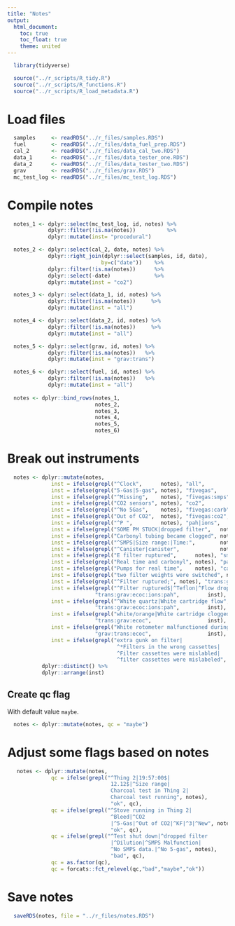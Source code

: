 ```yaml
---
title: "Notes"
output:
  html_document:
    toc: true
    toc_float: true
    theme: united
---
```


```r
  library(tidyverse)
```

```r
  source("../r_scripts/R_tidy.R")
  source("../r_scripts/R_functions.R")
  source("../r_scripts/R_load_metadata.R")
```

# Load files

```r
  samples     <- readRDS("../r_files/samples.RDS")
  fuel        <- readRDS("../r_files/data_fuel_prep.RDS")
  cal_2       <- readRDS("../r_files/data_cal_two.RDS")
  data_1      <- readRDS("../r_files/data_tester_one.RDS")
  data_2      <- readRDS("../r_files/data_tester_two.RDS")
  grav        <- readRDS("../r_files/grav.RDS")
  mc_test_log <- readRDS("../r_files/mc_test_log.RDS")
```

# Compile notes

```r

  notes_1 <- dplyr::select(mc_test_log, id, notes) %>%
             dplyr::filter(!is.na(notes))          %>%
             dplyr::mutate(inst= "procedural")

  notes_2 <- dplyr::select(cal_2, date, notes) %>%
             dplyr::right_join(dplyr::select(samples, id, date),
                              by=c("date"))    %>%
             dplyr::filter(!is.na(notes))      %>%
             dplyr::select(-date)              %>%
             dplyr::mutate(inst = "co2")

  notes_3 <- dplyr::select(data_1, id, notes) %>%
             dplyr::filter(!is.na(notes))     %>%
             dplyr::mutate(inst = "all")

  notes_4 <- dplyr::select(data_2, id, notes) %>%
             dplyr::filter(!is.na(notes))     %>%
             dplyr::mutate(inst = "all")

  notes_5 <- dplyr::select(grav, id, notes) %>%
             dplyr::filter(!is.na(notes))   %>%
             dplyr::mutate(inst = "grav:trans")

  notes_6 <- dplyr::select(fuel, id, notes) %>%
             dplyr::filter(!is.na(notes))   %>%
             dplyr::mutate(inst = "all")
 
  notes <- dplyr::bind_rows(notes_1,
                            notes_2,
                            notes_3,
                            notes_4,
                            notes_5,
                            notes_6) 
```

# Break out instruments

```r
  notes <- dplyr::mutate(notes, 
              inst = ifelse(grepl("^Clock",      notes), "all",          inst),
              inst = ifelse(grepl("5-Gas|5-gas", notes), "fivegas",      inst),
              inst = ifelse(grepl("^Missing",    notes), "fivegas:smps", inst),
              inst = ifelse(grepl("CO2 sensors", notes), "co2",          inst),
              inst = ifelse(grepl("^No 5Gas",    notes), "fivegas:carb", inst),
              inst = ifelse(grepl("Out of CO2",  notes), "fivegas:co2",  inst),
              inst = ifelse(grepl("^P ",         notes), "pah|ions",     inst),
              inst = ifelse(grepl("SOME PM STUCK|dropped filter",   notes), "grav", inst),
              inst = ifelse(grepl("Carbonyl tubing became clogged", notes), "carb", inst),
              inst = ifelse(grepl("^SMPS|Size range:|Time:",        notes), "smps", inst),
              inst = ifelse(grepl("^Canister|canister",             notes), "voc",  inst),
              inst = ifelse(grepl("E filter ruptured",      notes), "smps:ecoc",         inst),
              inst = ifelse(grepl("Real time and carbonyl", notes), "pax:smps:co2:carb", inst),
              inst = ifelse(grepl("Pumps for real time",    notes), "carb:smps:pax:co2", inst),
              inst = ifelse(grepl("two filter weights were switched", notes), "grav:trans", inst),
              inst = ifelse(grepl("^Filter ruptured;", notes), "trans:grav:ecoc:ions:pah:fivegas", inst),
              inst = ifelse(grepl("^Filter ruptured$|^Teflon|^Flow dropped",   notes),
                            "trans:grav:ecoc:ions:pah",         inst),
              inst = ifelse(grepl("^White quartz|White cartridge flow",        notes),
                            "trans:grav:ecoc:ions:pah",         inst),
              inst = ifelse(grepl("white/orange|White cartridge clogged",      notes),
                            "trans:grav:ecoc",                  inst),
              inst = ifelse(grepl("White rotometer malfunctioned during test", notes),
                            "grav:trans:ecoc",                  inst),
              inst = ifelse(grepl("extra gunk on filter|
                                   ^*Filters in the wrong cassettes|
                                   ^Filter cassettes were mislabled|
                                   ^filter cassettes were mislabeled", notes), "trans:grav", inst)) %>%
           dplyr::distinct() %>%
           dplyr::arrange(inst)
```

## Create qc flag

With default value `maybe`.

```r
  notes <- dplyr::mutate(notes, qc = "maybe")
```

# Adjust some flags based on notes

```r
   notes <- dplyr::mutate(notes, 
              qc = ifelse(grepl("^Thing 2|19:57:00$|
                                 12.12$|^Size range|
                                 Charcoal test in Thing 2|
                                 Charcoal test running", notes),
                                 "ok", qc),
              qc = ifelse(grepl("^Stove running in Thing 2|
                                 ^Bleed|^CO2
                                 |^5-Gas|^Out of CO2|^KF|^3|^New", notes),
                                 "ok", qc), 
              qc = ifelse(grepl("^Test shut down|^dropped filter
                                 |^Dilution|^SMPS Malfunction|
                                 ^No SMPS data.|^No 5-gas", notes),
                                 "bad", qc),
              qc = as.factor(qc),
              qc = forcats::fct_relevel(qc,"bad","maybe","ok"))
```

# Save notes

```r
  saveRDS(notes, file = "../r_files/notes.RDS")
```
